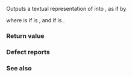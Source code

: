 {{cpp/chrono/title|1=operator&lt;&lt;{{petty|(std::chrono::year_month_weekday_last)}}}}
{{cpp/chrono/year_month_weekday_last/navbar}}
{{ddcl|header=chrono|since=c++20|
template&lt; class CharT, class Traits &gt;
std::basic_ostream&lt;CharT, Traits&gt;&amp;
    operator&lt;&lt;( std::basic_ostream&lt;CharT, Traits&gt;&amp; os,
                const std::chrono::year_month_weekday_last&amp; ymwdl );
}}

Outputs a textual representation of {{c|ymwdl}} into {{c|os}}, as if by

{{cc|
os &lt;&lt; std::format(os.getloc(), STATICALLY_WIDEN&lt;CharT&gt;("{}/{:L}/{:L}"),
                  ymwdl.year(), ymwdl.month(), ymwdl.weekday_last());
}}

where {{c|STATICALLY_WIDEN&lt;CharT&gt;("{}/{:L}/{:L}")}} is {{c|"{}/{:L}/{:L}"}} if {{tt|CharT}} is {{c|char}}, and {{c|L"..."}} if {{tt|CharT}} is {{c|wchar_t}}.

===Return value===
{{c|os}}

===Defect reports===
{{dr list begin}}
{{dr list item|paper=P2372R3|std=C++20|before=the given locale was used by default|after={{ttb|L}} is needed to use the given locale}}
{{dr list end}}

===See also===
{{dsc begin}}
{{dsc inc|cpp/utility/format/dsc format}}
{{dsc inc|cpp/chrono/dsc formatter|year_month_day}}
{{dsc end}}

{{langlinks|de|es|ja|ru|zh}}